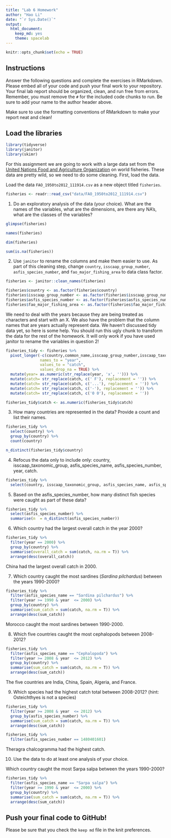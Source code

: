 ```yaml
---
title: "Lab 6 Homework"
author: "Hao Li"
date: "`r Sys.Date()`"
output:
  html_document: 
    keep_md: yes
    theme: spacelab
---
```


```r
knitr::opts_chunk$set(echo = TRUE)
```

## Instructions
Answer the following questions and complete the exercises in RMarkdown. Please embed all of your code and push your final work to your repository. Your final lab report should be organized, clean, and run free from errors. Remember, you must remove the `#` for the included code chunks to run. Be sure to add your name to the author header above.  

Make sure to use the formatting conventions of RMarkdown to make your report neat and clean!  

## Load the libraries
```r
library(tidyverse)
library(janitor)
library(skimr)
```

For this assignment we are going to work with a large data set from the [United Nations Food and Agriculture Organization](http://www.fao.org/about/en/) on world fisheries. These data are pretty wild, so we need to do some cleaning. First, load the data.  

Load the data `FAO_1950to2012_111914.csv` as a new object titled `fisheries`.
```r
fisheries <- readr::read_csv("data/FAO_1950to2012_111914.csv")
```

1. Do an exploratory analysis of the data (your choice). What are the names of the variables, what are the dimensions, are there any NA's, what are the classes of the variables?  
```r
glimpse(fisheries)
```
```r
names(fisheries)
```
```r
dim(fisheries)
```
```r
sum(is.na(fisheries))
```


2. Use `janitor` to rename the columns and make them easier to use. As part of this cleaning step, change `country`, `isscaap_group_number`, `asfis_species_number`, and `fao_major_fishing_area` to data class factor. 
```r
fisheries <- janitor::clean_names(fisheries)
```

```r
fisheries$country <- as.factor(fisheries$country)
fisheries$isscaap_group_number <- as.factor(fisheries$isscaap_group_number)
fisheries$asfis_species_number <- as.factor(fisheries$asfis_species_number)
fisheries$fao_major_fishing_area <- as.factor(fisheries$fao_major_fishing_area)
```

We need to deal with the years because they are being treated as characters and start with an X. We also have the problem that the column names that are years actually represent data. We haven't discussed tidy data yet, so here is some help. You should run this ugly chunk to transform the data for the rest of the homework. It will only work if you have used janitor to rename the variables in question 2!
```r
fisheries_tidy <- fisheries %>%
  pivot_longer(-c(country,common_name,isscaap_group_number,isscaap_taxonomic_group,asfis_species_number,asfis_species_name,fao_major_fishing_area,measure),
               names_to = "year",
               values_to = "catch",
               values_drop_na = TRUE) %>%
  mutate(year= as.numeric(str_replace(year, 'x', ''))) %>%
  mutate(catch= str_replace(catch, c(' F'), replacement = '')) %>%
  mutate(catch= str_replace(catch, c('...'), replacement = '')) %>%
  mutate(catch= str_replace(catch, c('-'), replacement = '')) %>%
  mutate(catch= str_replace(catch, c('0 0'), replacement = ''))

fisheries_tidy$catch <- as.numeric(fisheries_tidy$catch)
```

3. How many countries are represented in the data? Provide a count and list their names.
```r
fisheries_tidy %>% 
  select(country) %>% 
  group_by(country) %>% 
  count(country)
```

```r
n_distinct(fisheries_tidy$country)
```

4. Refocus the data only to include only: country, isscaap_taxonomic_group, asfis_species_name, asfis_species_number, year, catch.
```r
fisheries_tidy %>% 
  select(country, isscaap_taxonomic_group, asfis_species_name, asfis_species_number, year, catch)
```

5. Based on the asfis_species_number, how many distinct fish species were caught as part of these data?
```r
fisheries_tidy %>% 
  select(asfis_species_number) %>% 
  summarise(n  = n_distinct(asfis_species_number))
```

6. Which country had the largest overall catch in the year 2000?
```r
fisheries_tidy %>% 
  filter(year == 2000) %>% 
  group_by(country) %>% 
  summarise(overall_catch = sum(catch, na.rm = T)) %>% 
  arrange(desc(overall_catch))

```
China had the largest overall catch in 2000.


7. Which country caught the most sardines (_Sardina pilchardus_) between the years 1990-2000?
```r
fisheries_tidy %>% 
  filter(asfis_species_name == "Sardina pilchardus") %>% 
  filter(year >= 1990 & year  <= 2000) %>% 
  group_by(country) %>% 
  summarise(sum_catch = sum(catch, na.rm = T)) %>% 
  arrange(desc(sum_catch))
```
Morocco caught the most sardines between 1990-2000.


8. Which five countries caught the most cephalopods between 2008-2012?
```r
fisheries_tidy %>% 
  filter(asfis_species_name == "Cephalopoda") %>% 
  filter(year >= 2008 & year  <= 2012) %>% 
  group_by(country) %>% 
  summarise(sum_catch = sum(catch, na.rm = T)) %>% 
  arrange(desc(sum_catch))
```
The five countries are India, China, Spain, Algeria, and France.



9. Which species had the highest catch total between 2008-2012? (hint: Osteichthyes is not a species)
```r
fisheries_tidy %>% 
  filter(year >= 2008 & year  <= 2012) %>% 
  group_by(asfis_species_number) %>% 
  summarise(sum_catch = sum(catch, na.rm = T)) %>% 
  arrange(desc(sum_catch))
```
```r
fisheries_tidy %>% 
  filter(asfis_species_number == 1480401601)
```
Theragra chalcogramma had the highest catch.

10. Use the data to do at least one analysis of your choice.

Which country caught the most Sarpa salpa between the years 1990-2000?
```r
fisheries_tidy %>% 
  filter(asfis_species_name == "Sarpa salpa") %>% 
  filter(year >= 1990 & year  <= 2000) %>% 
  group_by(country) %>% 
  summarise(sum_catch = sum(catch, na.rm = T)) %>% 
  arrange(desc(sum_catch))
```

## Push your final code to GitHub!
Please be sure that you check the `keep md` file in the knit preferences.   